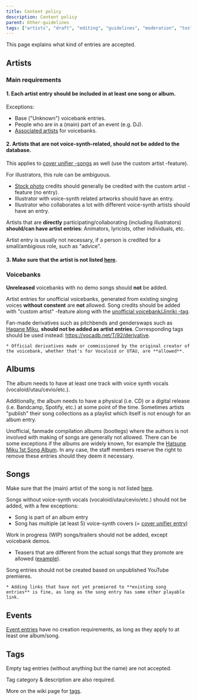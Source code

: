---
title: Content policy
description: Content policy
parent: Other-guidelines
tags: ["artists", "draft", "editing", "guidelines", "moderation", "tos", "vocadb"]
---

This page explains what kind of entries are accepted.

## Artists

### Main requirements

#### 1. Each artist entry should be included in at least **one song or album**.

Exceptions:
* Base ("Unknown") voicebank entries.
* People who are in a (main) part of an event (e.g. DJ).
* [Associated artists](/docs/artists/artist-entry-editing#Associated-artists) for voicebanks.

#### 2. Artists that are **not voice-synth-related**, should not be added to the database. 

This applies to [cover unifier -songs](https://vocadb.net/T/6751) as well (use the custom artist -feature). 

For illustrators, this rule can be ambiguous. 

* [Stock photo](https://vocadb.net/T/6639/stock-photography) credits should generally be credited with the custom artist -feature (no entry).
* Illustrator with voice-synth related artworks should have an entry.
* Illustrator who collaborates a lot with different voice-synth artists should have an entry.

Artists that are **directly** participating/collaborating (including illustrators) **should/can have artist entries**: Animators, lyricists, other individuals, etc.

Artist entry is usually not necessary, if a person is credited for a small/ambigious role, such as "advice".

#### 3. Make sure that the artist is not listed [here](/docs/artists/forbidden-artists).

### Voicebanks

**Unreleased** voicebanks with no demo songs should **not** be added.

Artist entries for unofficial voicebanks, generated from existing singing voices **without constent** are **not** allowed. Song credits should be added with "custom artist" -feature along with the [unofficial voicebank/Jinriki -tag](https://vocadb.net/T/7095/unofficial-voicebank).

Fan-made derivatives such as pitchbends and genderswaps such as [Hagane Miku](https://vocadb.net/T/7203/hagane-miku), **should not be added as artist entries**. Corresponding tags should be used instead: https://vocadb.net/T/92/derivative.

    * Official derivatives made or commissioned by the original creator of the voicebank, whether that's for Vocaloid or UTAU, are **allowed**.

## Albums

The album needs to have at least one track with voice synth vocals (vocaloid/utau/cevio/etc.).

Additionally, the album needs to have a physical (i.e. CD) or a digital release (i.e. Bandcamp, Spotify, etc.) at some point of the time. Sometimes artists "publish" their song collections as a playlist which itself is not enough for an album entry.

Unofficial, fanmade compilation albums (bootlegs) where the authors is not involved with making of songs are generally not allowed. There can be some exceptions if the albums are widely known, for example the [Hatsune Miku 1st Song Album](https://vocadb.net/Al/104). In any case, the staff members reserve the right to remove these entries should they deem it necessary.

## Songs

Make sure that the (main) artist of the song is not listed [here](/docs/artists/forbidden-artists/).

Songs without voice-synth vocals (vocaloid/utau/cevio/etc.) should not be added, with a few exceptions:

* Song is part of an album entry
* Song has multiple (at least 5) voice-synth covers (= [cover unifier entry](https://vocadb.net/T/6751))

Work in progress (WIP) songs/trailers should not be added, except voicebank demos. 

* Teasers that are different from the actual songs that they promote are allowed ([example](https://vocadb.net/S/588175)).

Song entries should not be created based on unpublished YouTube premieres. 

    * Adding links that have not yet premiered to **existing song entries** is fine, as long as the song entry has some other playable link.

## Events

[Event entries](/docs/secondary-entry-types/events) have no creation requirements, as long as they apply to at least one album/song.

## Tags

Empty tag entries (without anything but the name) are not accepted. 

Tag category & description are also required.

More on the wiki page for [tags](/docs/secondary-entry-types/tags).